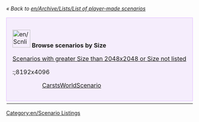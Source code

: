 ''« Back to [[en/Archive/Lists/List of player-made scenarios]]''

{| cellspacing="3" class="mainpagetable" align="center" width="100%"
|- valign="top" 
|colspan="7" style="font-size: 100%; BACKGROUND-COLOR: #F5EDFC; border: 1px solid #E1BBFF; margin: 0; padding: 1em; text-align: left; width:14%"|[[File:en/Scnlist-size.png|48px]] <font size="3">'''Browse scenarios by Size'''</font>


[[en/Archive/Lists/Scenarios with greater Size than 2048x2048 or Size not listed|Scenarios with greater Size than 2048x2048 or Size not listed]]

:;8192x4096
::[[en/Community/Scenarios/CarstsWorldScenario|CarstsWorldScenario]]

|-
|}

[[Category:en/Scenario Listings]]